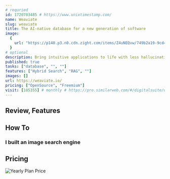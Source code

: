 ```yaml
---
# requried
id: 1720783485 # https://www.unixtimestamp.com/
name: Weaviate
slug: weaviate
title: The AI-native database for a new generation of software
image:
  {
    url: "https://p140.p3.n0.cdn.zight.com/items/Z4uNEQvw/749b2a19-9cd4-4068-a895-baa8680ec9db.jpg",
  }
# optional
description: Bring intuitive applications to life with less hallucination, data leakage, and vendor lock-in
published: true
tasks: ["database", "", ""]
features: ["Hybrid Search", "RAG", ""]
images: []
url: https://weaviate.io/
pricing: ["OpenSource", "Freemium"]
visit: [185355] # monthly # https://pro.similarweb.com/#/digitalsuite/websiteanalysis/home
---
```


## Review, Features

## How To

### I built an image search engine

<DetailYoutube videoId="mBcBoGhFndY" startTime={0} />

## Pricing

<Img
  src="https://p140.p3.n0.cdn.zight.com/items/z8uo9N7O/26751b24-956a-44b1-9e5f-f0a76adbe5ef.jpg"
  alt="Yearly Plan Price"
/>

